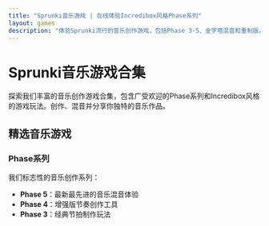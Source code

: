 ```yaml
---
title: "Sprunki音乐游戏 | 在线体验Incredibox风格Phase系列"
layout: games
description: "体验Sprunki流行的音乐创作游戏，包括Phase 3-5、金字塔混音和重制版。创作节拍、混音音乐，在我们的节奏游戏合集中分享你的作品。"
---
```


# Sprunki音乐游戏合集

探索我们丰富的音乐创作游戏合集，包含广受欢迎的Phase系列和Incredibox风格的游戏玩法。创作、混音并分享你独特的音乐作品。

## 精选音乐游戏

### Phase系列
我们标志性的音乐创作系列：
- **Phase 5**：最新最先进的音乐混音体验
- **Phase 4**：增强版节奏创作工具
- **Phase 3**：经典节拍制作玩法